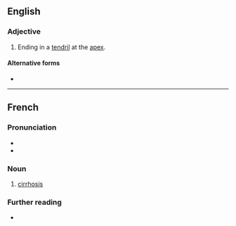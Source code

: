 ==English==

===Adjective===
{{en-adj|-}}

# {{lb|en|botany|of leaves}} Ending in a [[tendril]] at the [[apex]].

====Alternative forms====
* {{l|en|cirrose}}

----

==French==

===Pronunciation===
* {{fr-IPA}}
* {{audio|fr|Fr-Paris--cirrhose.ogg|Audio (Paris)}}

===Noun===
{{fr-noun|f}}

# [[cirrhosis]]

===Further reading===
* {{R:TLFi}}